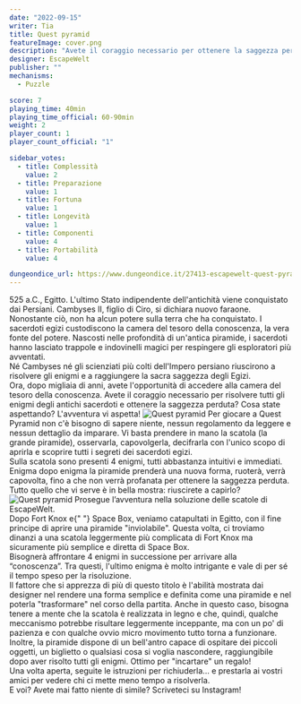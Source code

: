```yaml
---
date: "2022-09-15"
writer: Tia
title: Quest pyramid
featureImage: cover.png
description: "Avete il coraggio necessario per ottenere la saggezza perduta?"
designer: EscapeWelt
publisher: ""
mechanisms:
  - Puzzle

score: 7
playing_time: 40min
playing_time_official: 60-90min
weight: 2
player_count: 1
player_count_official: "1"

sidebar_votes:
  - title: Complessità
    value: 2
  - title: Preparazione
    value: 1
  - title: Fortuna
    value: 1
  - title: Longevità
    value: 1
  - title: Componenti
    value: 4
  - title: Portabilità
    value: 4

dungeondice_url: https://www.dungeondice.it/27413-escapewelt-quest-pyramid.html
---
```


<Setting>
  525 a.C., Egitto. L'ultimo Stato indipendente dell'antichità viene conquistato
  dai Persiani. Cambyses II, figlio di Ciro, si dichiara nuovo faraone.
  Nonostante ciò, non ha alcun potere sulla terra che ha conquistato. I
  sacerdoti egizi custodiscono la camera del tesoro della conoscenza, la vera
  fonte del potere. Nascosti nelle profondità di un'antica piramide, i sacerdoti
  hanno lasciato trappole e indovinelli magici per respingere gli esploratori
  più avventati. <br />
  Né Cambyses né gli scienziati più colti dell'Impero persiano riuscirono a risolvere
  gli enigmi e a raggiungere la sacra saggezza degli Egizi. <br />
  Ora, dopo migliaia di anni, avete l'opportunità di accedere alla camera del
  tesoro della conoscenza. Avete il coraggio necessario per risolvere tutti gli
  enigmi degli antichi sacerdoti e ottenere la saggezza perduta? Cosa state
  aspettando? L'avventura vi aspetta!
</Setting>

<img src="./game1.jpg" alt="Quest pyramid" />

<Rules>
  Per giocare a Quest Pyramid non c'è bisogno di sapere niente, nessun
  regolamento da leggere e nessun dettaglio da imparare. Vi basta prendere in
  mano la scatola (la grande piramide), osservarla, capovolgerla, decifrarla con
  l'unico scopo di aprirla e scoprire tutti i segreti dei sacerdoti egizi.
  <br />
  Sulla scatola sono presenti 4 enigmi, tutti abbastanza intuitivi e immediati.
  Enigma dopo enigma la piramide prenderà una nuova forma, ruoterà, verrà
  capovolta, fino a che non verrà profanata per ottenere la saggezza perduta.
  <br />
  Tutto quello che vi serve è in bella mostra: riuscirete a capirlo?
</Rules>

<img src="./game2.jpg" alt="Quest pyramid" />

<Feedback>
  Prosegue l’avventura nella soluzione delle scatole di EscapeWelt.
  <br />
  Dopo <Link to="/reviews/fort-knox">Fort Knox</Link> e{" "}
  <Link to="/reviews/space-box">Space Box</Link>, veniamo catapultati in Egitto,
  con il fine principe di aprire una piramide "inviolabile". Questa volta, ci
  troviamo dinanzi a una scatola leggermente più complicata di Fort Knox ma
  sicuramente più semplice e diretta di Space Box.
  <br />
  Bisognerà affrontare 4 enigmi in successione per arrivare alla “conoscenza”.
  Tra questi, l'ultimo enigma è molto intrigante e vale di per sé il tempo speso
  per la risoluzione.
  <br />
  Il fattore che si apprezza di più di questo titolo è l'abilità mostrata dai
  designer nel rendere una forma semplice e definita come una piramide e nel
  poterla "trasformare" nel corso della partita. Anche in questo caso, bisogna
  tenere a mente che la scatola è realizzata in legno e che, quindi, qualche
  meccanismo potrebbe risultare leggermente inceppante, ma con un po' di
  pazienza e con qualche ovvio micro movimento tutto torna a funzionare.
  <br />
  Inoltre, la piramide dispone di un bell'antro capace di ospitare dei piccoli
  oggetti, un biglietto o qualsiasi cosa si voglia nascondere, raggiungibile
  dopo aver risolto tutti gli enigmi. Ottimo per "incartare" un regalo!
  <br />
  Una volta aperta, seguite le istruzioni per richiuderla... e prestarla ai
  vostri amici per vedere chi ci mette meno tempo a risolverla.
  <br />E voi? Avete mai fatto niente di simile? Scriveteci su Instagram!
</Feedback>

<Instagram id="Cihi5pbjtL-" />

<RandomLink
  title="Fort knox"
  link="https://it.escapewelt.com/shop/quest-pyramide"
  discount="dudexpress10"
/>
